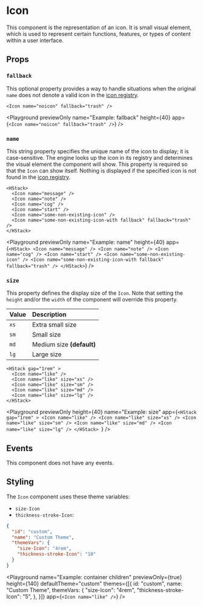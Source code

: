 # Icon

This component is the representation of an icon.
It is small visual element, which is used to represent certain functions, features, or types of content within a user interface.

## Props

### `fallback`

This optional property provides a way to handle situations when the original `name` does not denote a valid icon in the [icon registry]().

```ueml copy /fallback="trash"/
<Icon name="noicon" fallback="trash" />
```

<Playground
  previewOnly
  name="Example: fallback"
  height={40}
  app={`<Icon name="noicon" fallback="trash" />`}
/>

### `name`

This string property specifies the unique name of the icon to display; it is case-sensitive. The engine looks up the icon in its registry and determines the visual element the component will show.
This property is required so that the `Icon` can show itself. Nothing is displayed if the specified icon is not found in the [icon registry]().

```ueml copy /name/
<HStack>
  <Icon name="message" />
  <Icon name="note" />
  <Icon name="cog" />
  <Icon name="start" />
  <Icon name="some-non-existing-icon" />
  <Icon name="some-non-existing-icon-with fallback" fallback="trash" />
</HStack>
```

<Playground
  previewOnly
  name="Example: name"
  height={40}
  app={`
    <HStack>
      <Icon name="message" />
      <Icon name="note" />
      <Icon name="cog" />
      <Icon name="start" />
      <Icon name="some-non-existing-icon" />
      <Icon name="some-non-existing-icon-with fallback" fallback="trash" />
    </HStack>
`}
/>

### `size`

This property defines the display size of the `Icon`.
Note that setting the `height` and/or the `width` of the component will override this property.

| Value | Description               |
| :---- | :------------------------ |
| `xs`  | Extra small size          |
| `sm`  | Small size                |
| `md`  | Medium size **(default)** |
| `lg`  | Large size                |

```ueml copy /size/
<HStack gap="1rem" >
  <Icon name="like" />
  <Icon name="like" size="xs" />
  <Icon name="like" size="sm" />
  <Icon name="like" size="md" />
  <Icon name="like" size="lg" />
</HStack>
```

<Playground
  previewOnly
  height={40}
  name="Example: size"
  app={`<HStack gap="1rem" >
  <Icon name="like" />
  <Icon name="like" size="xs" />
  <Icon name="like" size="sm" />
  <Icon name="like" size="md" />
  <Icon name="like" size="lg" />
</HStack>
  `}
/>

## Events

This component does not have any events.

## Styling

The `Icon` component uses these theme variables:

- `size-Icon`
- `thickness-stroke-Icon`:

```json
{
  "id": "custom",
  "name": "Custom Theme",
  "themeVars": {
    "size-Icon": "4rem",
    "thickness-stroke-Icon": "10"
  }
}
```

<Playground
    name="Example: container children"
    previewOnly={true}
    height={140}
    defaultTheme="custom"
    themes={[{
        id: "custom",
        name: "Custom Theme",
        themeVars: {
          "size-Icon": "4rem",
          "thickness-stroke-Icon": "5",
        },
    }]}
    app={`<Icon name="like" />`}
/>
